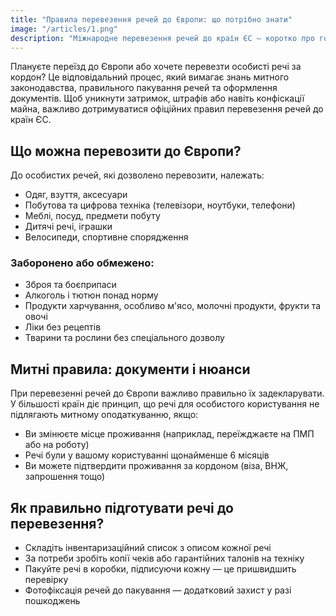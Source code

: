 ```yaml
---
title: "Правила перевезення речей до Європи: що потрібно знати"
image: "/articles/1.png"
description: "Міжнародне перевезення речей до країн ЄС — коротко про головне."
---
```



Плануєте переїзд до Європи або хочете перевезти особисті речі за кордон? Це відповідальний процес, який вимагає знань митного законодавства, правильного пакування речей та оформлення документів. Щоб уникнути затримок, штрафів або навіть конфіскації майна, важливо дотримуватися офіційних правил перевезення речей до країн ЄС.

## Що можна перевозити до Європи?

До особистих речей, які дозволено перевозити, належать:

- Одяг, взуття, аксесуари
- Побутова та цифрова техніка (телевізори, ноутбуки, телефони)
- Меблі, посуд, предмети побуту
- Дитячі речі, іграшки
- Велосипеди, спортивне спорядження

### Заборонено або обмежено:

- Зброя та боєприпаси
- Алкоголь і тютюн понад норму
- Продукти харчування, особливо м'ясо, молочні продукти, фрукти та овочі
- Ліки без рецептів
- Тварини та рослини без спеціального дозволу

## Митні правила: документи і нюанси

При перевезенні речей до Європи важливо правильно їх задекларувати. У більшості країн діє принцип, що речі для особистого користування не підлягають митному оподаткуванню, якщо:

- Ви змінюєте місце проживання (наприклад, переїжджаєте на ПМП або на роботу)
- Речі були у вашому користуванні щонайменше 6 місяців
- Ви можете підтвердити проживання за кордоном (віза, ВНЖ, запрошення тощо)

## Як правильно підготувати речі до перевезення?

- Складіть інвентаризаційний список з описом кожної речі
- За потреби зробіть копії чеків або гарантійних талонів на техніку
- Пакуйте речі в коробки, підписуючи кожну — це пришвидшить перевірку
- Фотофіксація речей до пакування — додатковий захист у разі пошкоджень